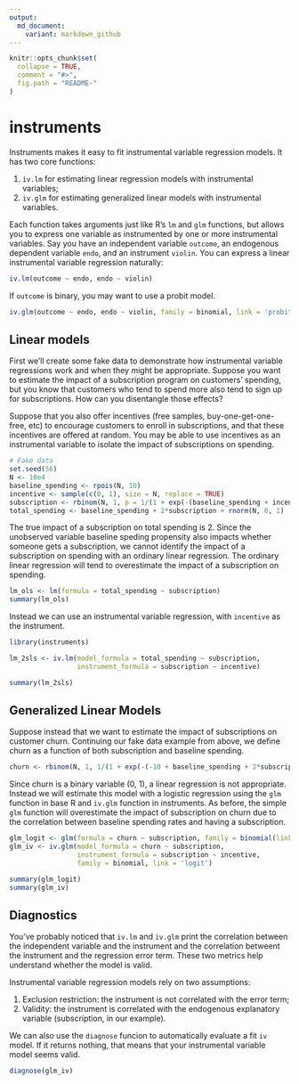 ```yaml
---
output:
  md_document:
    variant: markdown_github
---
```


<!-- README.md is generated from README.Rmd. Please edit that file -->

```r
knitr::opts_chunk$set(
  collapse = TRUE,
  comment = "#>",
  fig.path = "README-"
)
```

# instruments

Instruments makes it easy to fit instrumental variable regression models.  It has two core functions: 

1. `iv.lm` for estimating linear regression models with instrumental variables;
2. `iv.glm` for estimating generalized linear models with instrumental variables.

Each function takes arguments just like R's `lm` and `glm` functions, but allows you to express one variable as instrumented by one or more instrumental variables.  Say you have an independent variable `outcome`, an endogenous dependent variable `endo`, and an instrument `violin`.  You can express a linear instrumental variable regression naturally:

```r
iv.lm(outcome ~ endo, endo ~ violin)
```

If `outcome` is binary, you may want to use a probit model.
```r
iv.glm(outcome ~ endo, endo ~ violin, family = binomial, link = 'probit')
```

## Linear models

First we'll create some fake data to demonstrate how instrumental variable regressions work and when they might be appropriate.  Suppose you want to estimate the impact of a subscription program on customers' spending, but you know that customers who tend to spend more also tend to sign up for subscriptions.  How can you disentangle those effects?

Suppose that you also offer incentives (free samples, buy-one-get-one-free, etc) to encourage customers to enroll in subscriptions, and that these incentives are offered at random.  You may be able to use incentives as an instrumental variable to isolate the impact of subscriptions on spending.


```r
# Fake data
set.seed(56)
N <- 10e4
baseline_spending <- rpois(N, 10)
incentive <- sample(c(0, 1), size = N, replace = TRUE)
subscription <- rbinom(N, 1, p = 1/(1 + exp(-(baseline_spending + incentive - 10))))
total_spending <- baseline_spending + 2*subscription + rnorm(N, 0, 1)
```

The true impact of a subscription on total spending is 2.  Since the unobserved  variable baseline speding propensity also impacts whether someone gets a subscription, we cannot identify the impact of a subscription on spending with an ordinary linear regression.  The ordinary linear regression will tend to overestimate the impact of a subscription on spending.

```r
lm_ols <- lm(formula = total_spending ~ subscription)
summary(lm_ols)
```

Instead we can use an instrumental variable regression, with `incentive` as the instrument.

```r
library(instruments)

lm_2sls <- iv.lm(model_formula = total_spending ~ subscription,
                 instrument_formula = subscription ~ incentive)

summary(lm_2sls)
```

## Generalized Linear Models

Suppose instead that we want to estimate the impact of subscriptions on customer churn.  Continuing our fake data example from above, we define churn as a function of both subscription and baseline spending.

```r
churn <- rbinom(N, 1, 1/(1 + exp(-(-10 + baseline_spending + 2*subscription + rnorm(N, 0, 1)))))
```

Since churn is a binary variable (0, 1), a linear regression is not appropriate.  Instead we will estimate this model with a logistic regression using the `glm` function in base R and `iv.glm` function in instruments.  As before, the simple `glm` function will overestimate the impact of subscription on churn due to the correlation between baseline spending rates and having a subscription.

```r
glm_logit <- glm(formula = churn ~ subscription, family = binomial(link = 'logit'))
glm_iv <- iv.glm(model_formula = churn ~ subscription, 
                 instrument_formula = subscription ~ incentive, 
                 family = binomial, link = 'logit')

summary(glm_logit)
summary(glm_iv)
```

## Diagnostics

You've probably noticed that `iv.lm` and `iv.glm` print the correlation between the independent variable and the instrument and the correlation betweent the instrument and the regression error term.  These two metrics help understand whether the model is valid.

Instrumental variable regression models rely on two assumptions:

1. Exclusion restriction: the instrument is not correlated with the error term;
2. Validity: the instrument is correlated with the endogenous explanatory variable (subscription, in our example).

We can also use the `diagnose` funcion to automatically evaluate a fit `iv` model.  If it returns nothing, that means that your instrumental variable model seems valid.

```r
diagnose(glm_iv)
```